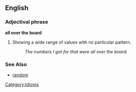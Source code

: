 ==English==

===Adjectival phrase===
'''all over the board'''

# Showing a wide range of values with no particular pattern.
#: ''The numbers I got for that were all over the board.''

===See Also===
*[[random]]

[[Category:Idioms]]